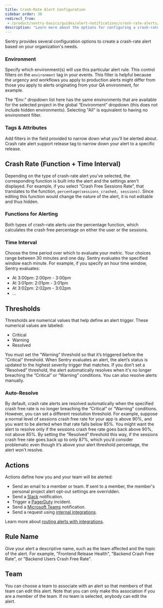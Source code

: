 ```yaml
---
title: Crash-Rate Alert Configuration
sidebar_order: 30
redirect_from:
 - /product/sentry-basics/guides/alert-notifications/crash-rate-alerts/
description: "Learn more about the options for configuring a crash-rate alert."
---
```


Sentry provides several configuration options to create a crash-rate alert based on your organization's needs.

### Environment

Specify which <PlatformLink to="/configuration/environments/">environment(s)</PlatformLink> will use this particular alert rule. This control filters on the `environment` tag in your events. This filter is helpful because the urgency and workflows you apply to production alerts might differ from those you apply to alerts originating from your QA environment, for example.

The “Env:” dropdown list here has the same environments that are available for the selected project in the global “Environment” dropdown (this does not include hidden environments). Selecting "All" is equivalent to having no environment filter.

### Tags & Attributes

Add filters in the field provided to narrow down what you'll be alerted about. Crash rate alert support release tag to narrow down your alert to a specific release.

## Crash Rate (Function + Time Interval)

Depending on the type of crash-rate alert you’ve selected, the corresponding function is built into the alert and the settings aren't displayed. For example, if you select “Crash Free Sessions Rate”, that translates to the function, `percentage(sessions_crashed, sessions)`. Since editing this function would change the nature of the alert, it is not editable and thus hidden.

### Functions for Alerting

Both types of crash-rate alerts use the percentage function, which calculates the crash free percentage on either the user or the sessions.

### Time Interval

Choose the time period over which to evaluate your metric. Your choices range between 30 minutes and one day. Sentry evaluates the specified window each minute. For example, if you specify an hour time window, Sentry evaluates:

- At 3:00pm: 2:00pm - 3:00pm
- At 3:01pm: 2:01pm - 3:01pm
- At 3:02pm: 2:02pm - 3:02pm
- ...

## Thresholds

Thresholds are numerical values that help define an alert trigger. These numerical values are labeled:

- Critical
- Warning
- Resolved

You must set the “Warning” threshold so that it’s triggered before the “Critical” threshold. When Sentry evaluates an alert, the alert’s status is updated to the highest severity trigger that matches. If you don’t set a “Resolved” threshold, the alert automatically resolves when it's no longer breaching the “Critical” or “Warning” conditions. You can also resolve alerts manually.

### Auto-Resolve

By default, crash rate alerts are resolved automatically when the specified crash free rate is no longer breaching the “Critical” or “Warning” conditions. However, you can set a different resolution threshold. For example, suppose a normal level of sessions crash free rate for your app is above 90%, and you want to be alerted when that rate falls below 85%. You might want the alert to resolve only if the sessions crash free rate goes back above 90%, not above 85%. By setting the "Resolved" threshold this way, if the sessions crash free rate goes back up to only 87%, which you’d consider problematic even though it’s above your alert threshold percentage, the alert won't resolve.

## Actions

Actions define how you and your team will be alerted:

- Send an email to a member or team. If sent to a member, the member's personal project alert opt-out settings are overridden.
- Send a [Slack](/product/integrations/notification-incidents/slack/) notification.
- Trigger a [PagerDuty](/product/integrations/notification-incidents/pagerduty/) incident.
- Send a [Microsoft Teams](/product/integrations/notification-incidents/msteams/) notification.
- Send a request using [internal integrations](/product/integrations/integration-platform/#internal-integrations).

Learn more about [routing alerts with integrations](/product/alerts/create-alerts/routing-alerts/).

## Rule Name

Give your alert a descriptive name, such as the team affected and the topic of the alert. For example, "Frontend Release Health", "Backend Crash Free Rate", or "Backend Users Crash Free Rate".

## Team

You can choose a team to associate with an alert so that members of that team can edit this alert. Note that you can only make this association if you are a member of the team. If no team is selected, anybody can edit the alert.
